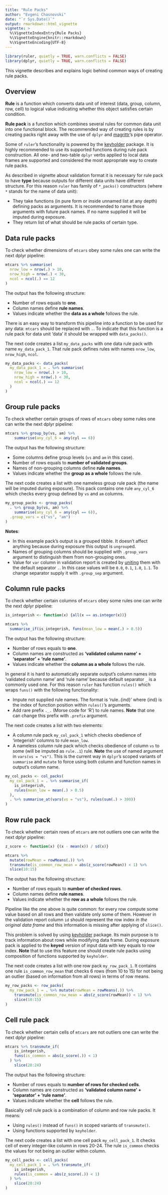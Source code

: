 ```yaml
---
title: "Rule Packs"
author: "Evgeni Chasnovski"
date: "`r Sys.Date()`"
output: rmarkdown::html_vignette
vignette: >
  %\VignetteIndexEntry{Rule Packs}
  %\VignetteEngine{knitr::rmarkdown}
  %\VignetteEncoding{UTF-8}
---
```


```r
library(ruler, quietly = TRUE, warn.conflicts = FALSE)
library(dplyr, quietly = TRUE, warn.conflicts = FALSE)
```

This vignette describes and explains logic behind common ways of creating rule packs.

## Overview

__Rule__ is a function which converts data unit of interest (data, group, column, row, cell) to logical value indicating whether this object satisfies certain condition.

__Rule pack__ is a function which combines several rules for common data unit into one functional block. The recommended way of creating rules is by creating packs right away with the use of `dplyr` and [magrittr](http://magrittr.tidyverse.org/)'s pipe operator.

Some of `ruler`'s functionality is powered by the [keyholder](http://github.com/echasnovski/keyholder) package. It is highly recommended to use its supported functions during rule pack construction. All one- and two-table `dplyr` verbs applied to local data frames are supported and considered the most appropriate way to create rule packs.

As described in vignette about validation format it is necessary for rule pack to have __type__ because outputs for different data units have different structure. For this reason `ruler` has family of `*_packs()` constructors (where `*` stands for the name of data unit):

- They take functions (in pure form or inside unnamed list at any depth) defining packs as arguments. It is recommended to name those arguments with future pack names. If no name supplied it will be imputed during exposure.
- They return list of what should be rule packs of certain type.

## Data rule packs

To check whether dimensions of `mtcars` obey some rules one can write the next
dplyr pipeline:

```r
mtcars %>% summarise(
  nrow_low = nrow(.) > 10,
  nrow_high = nrow(.) < 30,
  ncol = ncol(.) == 12
)
```

The output has the following structure:

- Number of rows equals to __one__.
- Column names define __rule names__.
- Values indicate whether the __data as a whole__ follows the rule.

There is an easy way to transform this pipeline into a function to be used for any data: `mtcars` should be replaced with `.`. To indicate that this function is a rule pack for data unit 'data' it should be wrapped with `data_packs()`.

The next code creates a list `my_data_packs` with one data rule pack with name `my_data_pack_1`. That rule pack defines rules with names `nrow_low`, `nrow_high`, `ncol`.

```r
my_data_packs <- data_packs(
  my_data_pack_1 = . %>% summarise(
    nrow_low = nrow(.) > 10,
    nrow_high = nrow(.) < 30,
    ncol = ncol(.) == 12
  )
)
```

## Group rule packs

To check whether certain groups of rows of `mtcars` obey some rules one can write the next dplyr pipeline:

```r
mtcars %>% group_by(vs, am) %>%
    summarise(any_cyl_6 = any(cyl == 6))
```

The output has the following structure:

- Some columns define group levels (`vs` and `am` in this case).
- Number of rows equals to __number of validated groups__.
- Names of non-grouping columns define __rule names__.
- Values indicate whether the __group as a whole__ follows the rule.

The next code creates a list with one nameless group rule pack (the name will be
imputed during exposure). This pack contains one rule `any_cyl_6` which checks every group defined by `vs` and `am` columns.

```r
my_group_packs <- group_packs(
  . %>% group_by(vs, am) %>%
    summarise(any_cyl_6 = any(cyl == 6)),
  .group_vars = c("vs", "am")
)
```

__Notes__:

- In this example pack's output is a grouped tibble. It doesn't affect anything because during exposure this output is `ungroup`ed.
- Names of grouping columns should be supplied with `.group_vars` argument to distinguish them from non-grouping ones.
- Value for `var` column in validation report is created by [uniting](http://tidyr.tidyverse.org/reference/unite.html) them with the default separator `.`. In this case values will be `0.0`, `0.1`, `1.0`, `1.1`. To change separator supply it with `.group_sep` argument.

## Column rule packs

To check whether certain columns of `mtcars` obey some rules one can write the next dplyr pipeline:

```r
is_integerish <- function(x) {all(x == as.integer(x))}

mtcars %>%
  summarise_if(is_integerish, funs(mean_low = mean(.) > 0.5))
```

The output has the following structure:

- Number of rows equals to __one__.
- Column names are constructed as **'validated column name' + 'separator' + 'rule name'**.
- Values indicate whether the __column as a whole__ follows the rule.

In general it is hard to automatically separate output's column names into 'validated column name' and 'rule name' because default separator `_` is a commonly used one. For this reason `ruler` has function `rules()` which wraps `funs()` with the following functionality:

- Impute not supplied rule names. The format is 'rule..{ind}' where {ind} is the index of function position within `rules()`'s arguments.
- Add rare prefix `._.` (Morse code for 'R') to rule names. __Note__ that one can change this prefix with `.prefix` argument.

The next code creates a list with two elements:

- A column rule pack `my_col_pack_1` which checks obedience of 'integerish' columns to rule `mean_low`.
- A nameless column rule pack which checks obedience of column `vs` to some (will be imputed as `rule..1`) rule. __Note__ the use of named argument in `vars(vs = "vs")`. This is the current way in `dplyr`'s scoped variants of `summarise` and `mutate` to force using both column and function names in output's column name.

```r
my_col_packs <- col_packs(
  my_col_pack_1 = . %>% summarise_if(
    is_integerish,
    rules(mean_low = mean(.) > 0.5)
  ),
  . %>% summarise_at(vars(vs = "vs"), rules(sum(.) > 300))
)
```

## Row rule pack

To check whether certain rows of `mtcars` are not outliers one can write the next dplyr pipeline:

```r
z_score <- function(x) {(x - mean(x)) / sd(x)}

mtcars %>%
  mutate(rowMean = rowMeans(.)) %>%
  transmute(is_common_row_mean = abs(z_score(rowMean)) < 1) %>%
  slice(10:15)
```

The output has the following structure:

- Number of rows equals to __number of checked rows__.
- Column names define __rule names__.
- Values indicate whether the __row as a whole__ follows the rule.

Pipeline like the one above is quite common: for every row compute some value based on all rows and then validate only some of them. However in the validation report column `id` should represent the row index _in the original data frame_ and this information is missing after applying of `slice()`.

This problem is solved by using [keyholder](https://github.com/echasnovski/keyholder) package. Its main purpose is to track information about rows while modifying data frame. During exposure pack is applied to the __keyed__ version of input data with key equals to row index. __Note__ that to use this feature one should create rule packs using composition of functions supported by `keyholder`.

The next code creates a list with one row pack `my_row_pack_1`. It contains one rule `is_common_row_mean` that checks 6 rows (from 10 to 15) for not being an outlier (based on information from all rows) in terms of row means.

```r
my_row_packs <- row_packs(
  my_row_pack_1 = . %>% mutate(rowMean = rowMeans(.)) %>%
    transmute(is_common_row_mean = abs(z_score(rowMean)) < 1) %>%
    slice(10:15)
)
```

## Cell rule pack

To check whether certain cells of `mtcars` are not outliers one can write the next dplyr pipeline:

```r
mtcars %>% transmute_if(
    is_integerish,
    funs(is_common = abs(z_score(.)) < 1)
  ) %>%
    slice(20:24)
```

The output has the following structure:

- Number of rows equals to __number of rows for checked cells__.
- Column names are constructed as **'validated column name' + 'separator' + 'rule name'**.
- Values indicate whether the __cell__ follows the rule.

Basically cell rule pack is a combination of column and row rule packs. It means:

- Using `rules()` instead of `funs()` in scoped variants of `transmute()`.
- Using functions supported by `keyholder`.

The next code creates a list with one cell pack `my_cell_pack_1`. It checks cell of every integer-like column in rows 20-24. The rule `is_common` checks the values for not being an outlier within column.

```r
my_cell_packs <- cell_packs(
  my_cell_pack_1 = . %>% transmute_if(
    is_integerish,
    rules(is_common = abs(z_score(.)) < 1)
  ) %>%
    slice(20:24)
)
```

